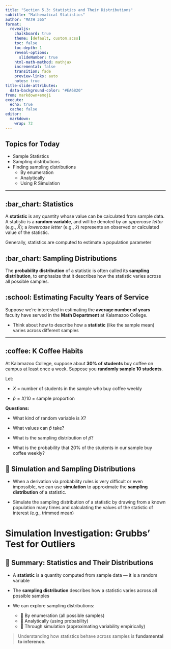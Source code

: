```yaml
---
title: "Section 5.3: Statistics and Their Distributions"
subtitle: "Mathematical Statistics"
author: "MATH 365"
format:
  revealjs:
    chalkboard: true
    theme: [default, custom.scss]
    toc: false
    toc-depth: 1
    reveal-options:
      slideNumber: true
    html-math-method: mathjax
    incremental: false
    transition: fade
    preview-links: auto
    notes: true
title-slide-attributes:
  data-background-color: "#EA6820"
from: markdown+emoji
execute:
  echo: true
  cache: false
editor:
  markdown:
    wrap: 72
---
```


## Topics for Today

::: incremental
-   Sample Statistics
-   Sampling distributions
-   Finding sampling distributions
    -   By enumeration
    -   Analytically
    -   Using R Simulation
:::

------------------------------------------------------------------------

## :bar_chart: Statistics

::: {.callout-note title="Definition: Statistic"}
A **statistic** is any quantity whose value can be calculated from
sample data. A statistic is a **random variable**, and will be denoted
by an *uppercase letter* (e.g., $\bar X$); a *lowercase letter* (e.g.,
$\bar x$) represents an observed or calculated value of the statistic.
:::

::: notes
Generally, statistics are computed to estimate a population parameter
:::

## :bar_chart: Sampling Distributions

::: {.callout-note title="Definition: Sampling Distribution"}
The **probability distribution** of a statistic is often called its
**sampling distribution**, to emphasize that it describes how the
statistic varies across all possible samples.
:::

## :school: Estimating Faculty Years of Service

Suppose we're interested in estimating the **average number of years**
faculty have served in the **Math Department** at Kalamazoo College.

-   Think about how to describe how a **statistic** (like the sample
    mean) varies across different samples\

------------------------------------------------------------------------

## :coffee: K Coffee Habits {.smaller}

At Kalamazoo College, suppose about **30% of students** buy coffee on
campus at least once a week. Suppose you **randomly sample 10
students**.

Let:

-   $X$ = number of students in the sample who buy coffee weekly

-   $\hat{p} = X/10$ = sample proportion

**Questions:**

::: incremental
-   What kind of random variable is $X$?

-   What values can $\hat{p}$ take?

-   What is the sampling distribution of $\hat{p}$?

-   What is the probability that 20% of the students in our sample buy
    coffee weekly?
:::

## 🎲 Simulation and Sampling Distributions

*  When a derivation via probability rules is very difficult or even impossible,  we can use **simulation** to approximate the **sampling distribution** of a statistic.  

* Simulate the sampling distribution of a statistic by drawing from a known population many times and calculating the values of the statistic of interest (e.g., trimmed mean)  


# Simulation Investigation: Grubbs' Test for Outliers


## 📝 Summary: Statistics and Their Distributions {.smaller}

- A **statistic** is a quantity computed from sample data — it is a random variable  
- The **sampling distribution** describes how a statistic varies across all possible samples

- We can explore sampling distributions:
  - 🔢 By enumeration (all possible samples)
  - 🧮 Analytically (using probability)
  - 🎲 Through simulation (approximating variability empirically)


> Understanding how statistics behave across samples is **fundamental to inference.**
